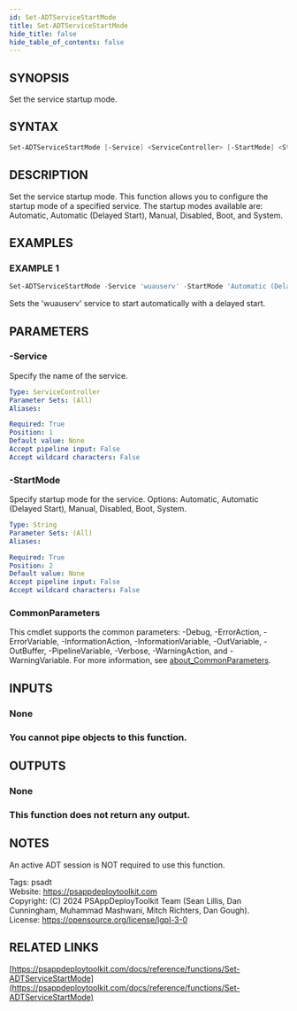 ```yaml
---
id: Set-ADTServiceStartMode
title: Set-ADTServiceStartMode
hide_title: false
hide_table_of_contents: false
---
```


## SYNOPSIS

Set the service startup mode.

## SYNTAX

```powershell
Set-ADTServiceStartMode [-Service] <ServiceController> [-StartMode] <String> [<CommonParameters>]
```

## DESCRIPTION

Set the service startup mode.
This function allows you to configure the startup mode of a specified service.
The startup modes available are: Automatic, Automatic (Delayed Start), Manual, Disabled, Boot, and System.

## EXAMPLES

### EXAMPLE 1

```powershell
Set-ADTServiceStartMode -Service 'wuauserv' -StartMode 'Automatic (Delayed Start)'
```

Sets the 'wuauserv' service to start automatically with a delayed start.

## PARAMETERS

### -Service

Specify the name of the service.

```yaml
Type: ServiceController
Parameter Sets: (All)
Aliases:

Required: True
Position: 1
Default value: None
Accept pipeline input: False
Accept wildcard characters: False
```

### -StartMode

Specify startup mode for the service.
Options: Automatic, Automatic (Delayed Start), Manual, Disabled, Boot, System.

```yaml
Type: String
Parameter Sets: (All)
Aliases:

Required: True
Position: 2
Default value: None
Accept pipeline input: False
Accept wildcard characters: False
```

### CommonParameters

This cmdlet supports the common parameters: -Debug, -ErrorAction, -ErrorVariable, -InformationAction, -InformationVariable, -OutVariable, -OutBuffer, -PipelineVariable, -Verbose, -WarningAction, and -WarningVariable. For more information, see [about_CommonParameters](http://go.microsoft.com/fwlink/?LinkID=113216).

## INPUTS

### None

### You cannot pipe objects to this function.
## OUTPUTS

### None

### This function does not return any output.
## NOTES
An active ADT session is NOT required to use this function.

Tags: psadt<br />
Website: https://psappdeploytoolkit.com<br />
Copyright: (C) 2024 PSAppDeployToolkit Team (Sean Lillis, Dan Cunningham, Muhammad Mashwani, Mitch Richters, Dan Gough).<br />
License: https://opensource.org/license/lgpl-3-0

## RELATED LINKS

[https://psappdeploytoolkit.com/docs/reference/functions/Set-ADTServiceStartMode](https://psappdeploytoolkit.com/docs/reference/functions/Set-ADTServiceStartMode)
